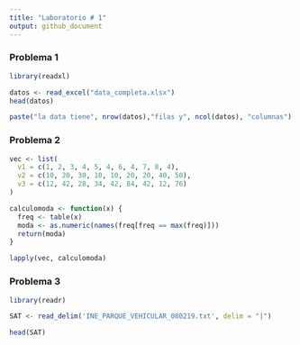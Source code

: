 ```yaml
---
title: "Laboratorio # 1"
output: github_document
---
```


### Problema 1

```r
library(readxl)

datos <- read_excel("data_completa.xlsx")
head(datos)

paste("la data tiene", nrow(datos),"filas y", ncol(datos), "columnas")
```

### Problema 2

```r
vec <- list(
  v1 = c(1, 2, 3, 4, 5, 4, 6, 4, 7, 8, 4),
  v2 = c(10, 20, 30, 10, 10, 20, 20, 40, 50),
  v3 = c(12, 42, 28, 34, 42, 84, 42, 12, 76)
)

calculomoda <- function(x) {
  freq <- table(x)
  moda <- as.numeric(names(freq[freq == max(freq)]))
  return(moda)
}

lapply(vec, calculomoda)
```


### Problema 3

```r
library(readr)

SAT <- read_delim('INE_PARQUE_VEHICULAR_080219.txt', delim = "|")

head(SAT)
```

